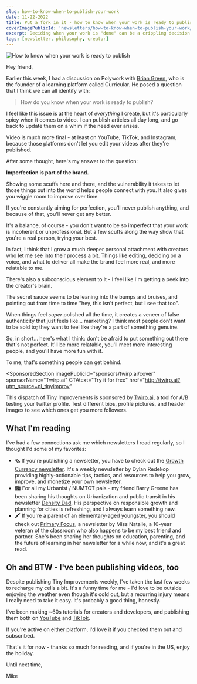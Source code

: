 ```yaml
---
slug: how-to-know-when-to-publish-your-work
date: 11-22-2022
title: Put a fork in it - how to know when your work is ready to publish
coverImagePublicId: 'newsletters/how-to-know-when-to-publish-your-work/cover'
excerpt: Deciding when your work is "done" can be a crippling decision for creators. Let's talk about that.
tags: [newsletter, philosophy, creator]
---
```


<Image
  publicId="newsletters/how-to-know-when-to-publish-your-work/cover"
  alt="How to know when your work is ready to publish"
/>

Hey friend,

Earlier this week, I had a discussion on Polywork with [Brian Green](https://www.polywork.com/brian_green), who is the founder of a learning platform called Curricular. He posed a question that I think we can all identify with:

> How do you know when your work is ready to publish?

I feel like this issue is at the heart of _everything_ I create, but it's particularly spicy when it comes to video. I can publish articles all day long, and go back to update them on a whim if the need ever arises.

Video is much more final - at least on YouTube, TikTok, and Instagram, because those platforms don't let you edit your videos after they're published.

After some thought, here's my answer to the question:

**Imperfection is part of the brand.**

Showing some scuffs here and there, and the vulnerability it takes to let those things out into the world helps people connect with you. It also gives you wiggle room to improve over time.

If you're constantly aiming for perfection, you'll never publish anything, and because of that, you'll never get any better.

It's a balance, of course - you don't want to be so imperfect that your work is incoherent or unprofessional. But a few scuffs along the way show that you're a real person, trying your best.

In fact, I think that I grow a much deeper personal attachment with creators who let me see into their process a bit. Things like editing, deciding on a voice, and what to deliver all make the brand feel more real, and more relatable to me.

There's also a subconscious element to it - I feel like I'm getting a peek into the creator's brain.

The secret sauce seems to be leaning into the bumps and bruises, and pointing out from time to time "hey, this isn't perfect, but I see that too".

When things feel _super_ polished all the time, it creates a veneer of false authenticity that just feels like... marketing? I think most people don't want to be sold to; they want to feel like they're a part of something genuine.

So, in short… here's what I think: don't be afraid to put something out there that's not perfect. It'll be more relatable, you'll meet more interesting people, and you'll have more fun with it.

To me, that's something people can get behind.

<SponsoredSection
  imagePublicId="sponsors/twirp.ai/cover"
  sponsorName="Twirp.ai"
  CTAtext="Try it for free"
  href="http://twirp.ai?utm_source=nl_tinyimprov"
>
  This dispatch of Tiny Improvements is sponsored by
  [Twirp.ai](http://twirp.ai?utm_source=nl_tinyimprov), a tool for A/B testing
  your twitter profile. Test different bios, profile pictures, and header images
  to see which ones get you more followers.
</SponsoredSection>

## What I'm reading

I've had a few connections ask me which newsletters I read regularly, so I thought I'd some of my favorites:

- 🗞️ If you're publishing a newsletter, you have to check out the [Growth Currency newsletter](https://www.growthcurrency.net/?utm_source=MikeBifulcoNewsletter). It's a weekly newsletter by Dylan Redekop providing highly-actionable tips, tactics, and resources to help you grow, improve, and monetize your own newsletter.
- 🏙️ For all my Urbanist / NUMTOT pals - my friend Barry Greene has been sharing his thoughts on Urbanization and public transit in his newsletter [Density Dad](https://cutloose.substack.com/?utm_source=nl_tinyimprovements). His perspective on responsible growth and planning for cities is refreshing, and I always learn something new.
- 🖍️ If you're a parent of an elementary-aged youngster, you should check out [Primary Focus](https://newsletter.primaryfocus.tv/), a newsletter by Miss Natalie, a 10-year veteran of the classroom who also happens to be my best friend and partner. She's been sharing her thoughts on education, parenting, and the future of learning in her newsletter for a while now, and it's a great read.

## Oh and BTW - I've been publishing videos, too

Despite publishing Tiny Improvements weekly, I've taken the last few weeks to recharge my cells a bit. It's a funny time for me - I'd love to be outside enjoying the weather even though it's cold out, but a recurring injury means I really need to take it easy. It's probably a good thing, honestly.

I've been making ~60s tutorials for creators and developers, and publishing them both on [YouTube](https://youtube.com/@mikebifulco) and [TikTok](https://tiktok.com/@irreverentmike).

If you're active on either platform, I'd love it if you checked them out and subscribed.

That's it for now - thanks so much for reading, and if you're in the US, enjoy the holiday.

Until next time,

Mike
